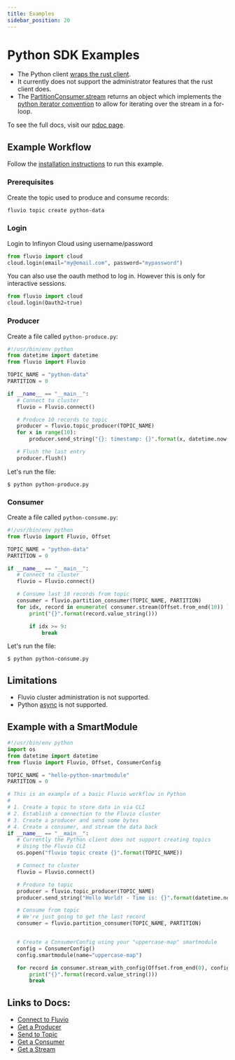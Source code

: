 ```yaml
---
title: Examples
sidebar_position: 20
---
```


# Python SDK Examples

* The Python client [wraps the rust client](https://www.infinyon.com/blog/2021/03/python-client/).
* It currently does not support the administrator features that the rust client does.
* The [PartitionConsumer.stream](https://infinyon.github.io/fluvio-client-python/fluvio.html#PartitionConsumer.stream) returns an object which implements the [python iterator convention](https://wiki.python.org/moin/Iterator) to allow for iterating over the stream in a for-loop.

To see the full docs, visit our [pdoc page](https://infinyon.github.io/fluvio-client-python/fluvio.html).
## Example Workflow

Follow the [installation instructions](/) to run this example.

### Prerequisites

Create the topic used to produce and consume records:

```bash
fluvio topic create python-data
```

### Login

Login to Infinyon Cloud using username/password

```python
from fluvio import cloud
cloud.login(email="my@email.com", password="mypassword")
```

You can also use the oauth method to log in. However this is only for interactive sessions.

```python
from fluvio import cloud
cloud.login(Oauth2=true)
```

### Producer

Create a file called `python-produce.py`:

```python
#!/usr/bin/env python
from datetime import datetime
from fluvio import Fluvio

TOPIC_NAME = "python-data"
PARTITION = 0

if __name__ == "__main__":
   # Connect to cluster
   fluvio = Fluvio.connect()

   # Produce 10 records to topic
   producer = fluvio.topic_producer(TOPIC_NAME)
   for x in range(10):
       producer.send_string("{}: timestamp: {}".format(x, datetime.now()))

   # Flush the last entry
   producer.flush()
```

Let's run the file:

```shell copy="fl"
$ python python-produce.py
```

### Consumer

Create a file called `python-consume.py`:

```python
#!/usr/bin/env python
from fluvio import Fluvio, Offset

TOPIC_NAME = "python-data"
PARTITION = 0

if __name__ == "__main__":
   # Connect to cluster
   fluvio = Fluvio.connect()

   # Consume last 10 records from topic
   consumer = fluvio.partition_consumer(TOPIC_NAME, PARTITION)
   for idx, record in enumerate( consumer.stream(Offset.from_end(10)) ):
       print("{}".format(record.value_string()))

       if idx >= 9:
           break
```

Let's run the file:

```shell copy="fl"
$ python python-consume.py
```

## Limitations
* Fluvio cluster administration is not supported.
* Python [async](https://docs.python.org/3/library/asyncio.html) is not supported.

## Example with a SmartModule

```python
#!/usr/bin/env python
import os
from datetime import datetime
from fluvio import Fluvio, Offset, ConsumerConfig

TOPIC_NAME = "hello-python-smartmodule"
PARTITION = 0

# This is an example of a basic Fluvio workflow in Python
#
# 1. Create a topic to store data in via CLI
# 2. Establish a connection to the Fluvio cluster
# 3. Create a producer and send some bytes
# 4. Create a consumer, and stream the data back
if __name__ == "__main__":
   # Currently the Python client does not support creating topics
   # Using the Fluvio CLI
   os.popen("fluvio topic create {}".format(TOPIC_NAME))

   # Connect to cluster
   fluvio = Fluvio.connect()

   # Produce to topic
   producer = fluvio.topic_producer(TOPIC_NAME)
   producer.send_string("Hello World! - Time is: {}".format(datetime.now()))

   # Consume from topic
   # We're just going to get the last record
   consumer = fluvio.partition_consumer(TOPIC_NAME, PARTITION)


   # Create a ConsumerConfig using your "uppercase-map" smartmodule
   config = ConsumerConfig()
   config.smartmodule(name="uppercase-map")

   for record in consumer.stream_with_config(Offset.from_end(0), config):
       print("{}".format(record.value_string()))
       break
```

## Links to Docs:
* [Connect to Fluvio](https://infinyon.github.io/fluvio-client-python/fluvio.html#Fluvio.connect)
* [Get a Producer](https://infinyon.github.io/fluvio-client-python/fluvio.html#Fluvio.topic_producer)
* [Send to Topic](https://infinyon.github.io/fluvio-client-python/fluvio.html#TopicProducer.send)
* [Get a Consumer](https://infinyon.github.io/fluvio-client-python/fluvio.html#Fluvio.partition_consumer)
* [Get a Stream](https://infinyon.github.io/fluvio-client-python/fluvio.html#PartitionConsumer.stream)
